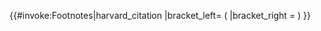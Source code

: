 <includeonly>{{#invoke:Footnotes|harvard_citation
|bracket_left= (
|bracket_right = )
}}</includeonly><noinclude>
{{documentation}}
</noinclude>